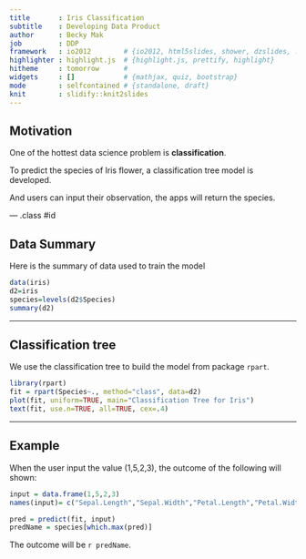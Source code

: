 ```yaml
---
title       : Iris Classification
subtitle    : Developing Data Product
author      : Becky Mak
job         : DDP
framework   : io2012        # {io2012, html5slides, shower, dzslides, ...}
highlighter : highlight.js  # {highlight.js, prettify, highlight}
hitheme     : tomorrow      # 
widgets     : []            # {mathjax, quiz, bootstrap}
mode        : selfcontained # {standalone, draft}
knit        : slidify::knit2slides
---
```


## Motivation

One of the hottest data science problem is __classification__.

To predict the species of Iris flower, a classification tree model is developed.

And users can input their observation, the apps will return the species.

--- .class #id 

## Data Summary
Here is the summary of data used to train the model
```r
data(iris)
d2=iris
species=levels(d2$Species)
summary(d2)
```

--- 

## Classification tree
We use the classification tree to build the model from package `rpart`.

```r
library(rpart)
fit = rpart(Species~., method="class", data=d2)
plot(fit, uniform=TRUE, main="Classification Tree for Iris")
text(fit, use.n=TRUE, all=TRUE, cex=.4)
```

--- 

## Example
When the user input the value (1,5,2,3), the outcome of the following will shown:

```r
input = data.frame(1,5,2,3)
names(input)= c("Sepal.Length","Sepal.Width","Petal.Length","Petal.Width")

pred = predict(fit, input)
predName = species[which.max(pred)]
```

The outcome will be `r predName`.
 